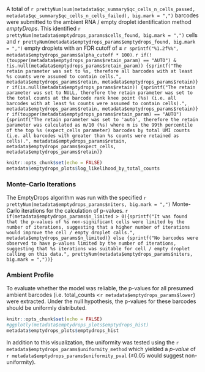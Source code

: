 A total of `r prettyNum(sum(metadata$qc_summary$qc_cells_n_cells_passed, metadata$qc_summary$qc_cells_n_cells_failed), big.mark = ",")` barcodes were submitted to the ambient RNA / empty droplet identification method *emptyDrops*.  This identified `r prettyNum(metadata$emptydrops_params$cells_found, big.mark = ",")` cells and `r prettyNum(metadata$emptydrops_params$emptydrops_found, big.mark = ",")` empty droplets with an FDR cutoff of ≤ `r sprintf("%1.2f%%", metadata$emptydrops_params$alpha_cutoff * 100)`.  `r if(!(toupper(metadata$emptydrops_params$retain_param) == "AUTO") & !is.null(metadata$emptydrops_params$retain_param)) {sprintf("The retain parameter was set to %s, therefore all barcodes with at least %s counts were assumed to contain cells.", metadata$emptydrops_params$retain, metadata$emptydrops_params$retain)}` `r if(is.null(metadata$emptydrops_params$retain)) {sprintf("The retain parameter was set to NULL, therefore the retain parameter was set to the total counts at the barcode rank knee point (%s) (i.e. all barcodes with at least %s counts were assumed to contain cells).", metadata$emptydrops_params$retain, metadata$emptydrops_params$retain)}` `r if(toupper(metadata$emptydrops_params$retain_param) == "AUTO") {sprintf("The retain parameter was set to 'auto', therefore the retain parameter was calculated as m/10 (%s) where m is the 99th percentile of the top %s (expect_cells parameter) barcodes by total UMI counts (i.e. all barcodes with greater than %s counts were retained as cells).", metadata$emptydrops_params$retain, metadata$emptydrops_params$expect_cells, metadata$emptydrops_params$retain)}`

<div class = "zoomfig">
```r
knitr::opts_chunk$set(echo = FALSE)
metadata$emptydrops_plots$log_likelihood_by_total_counts
```
</div>

### Monte-Carlo Iterations
The EmptyDrops algorithm was run with the specified `r prettyNum(metadata$emptydrops_params$niters, big.mark = ",")` Monte-Carlo iterations for the calculation of p-values.  `r if(metadata$emptydrops_params$n_limited > 0){sprintf("It was found that the p-values of %s non-significant cells were limited by the number of iterations, suggesting that a higher number of iterations would improve the cell / empty droplet calls.", metadata$emptydrops_params$n_limited)} else {sprintf("No barcodes were observed to have p-values limited by the number of iterations, suggesting that %s iterations was suitable for cell / empty droplet calling on this data.", prettyNum(metadata$emptydrops_params$niters, big.mark = ","))}`

### Ambient Profile
To evaluate whether the model was reliable, the p-values for all presumed ambient barcodes (i.e. total_counts <`r metadata$emptydrops_params$lower`) were extracted.  Under the null hypothesis, the p-values for these barcodes should be uniformly distributed.

```r
knitr::opts_chunk$set(echo = FALSE)
#ggplotly(metadata$emptydrops_plots$emptydrops_hist)
metadata$emptydrops_plots$emptydrops_hist
```

In addition to this visualization, the uniformity was tested using the `r metadata$emptydrops_params$uniformity_method` which yielded a _p-value_ of `r metadata$emptydrops_params$uniformity_pval` (≤0.05 would suggest non-uniformity).
